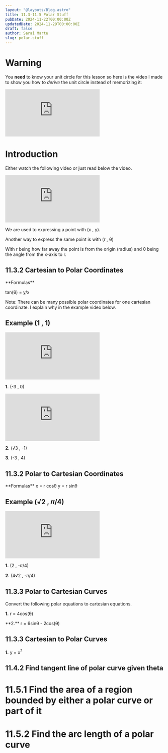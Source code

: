 ```yaml
---
layout: "@layouts/Blog.astro"
title: 11.3-11.5 Polar Stuff
pubDate: 2024-11-22T00:00:00Z
updatedDate: 2024-11-29T00:00:00Z
draft: false
author: Sarai Marte
slug: polar-stuff
---
```




# Warning 

You **need** to know your unit circle for this lesson so here is the video I made to show you how to *derive* the unit circle instead of memorizing it: 

<iframe src="https://www.youtube.com/embed/m0xs9RwVnnk?si=QILfFVIACx9zxEzv" title="YouTube video player" frameborder="0" allow="accelerometer; autoplay; clipboard-write; encrypted-media; gyroscope; picture-in-picture; web-share" referrerpolicy="strict-origin-when-cross-origin" allowfullscreen></iframe>

# Introduction 

Either watch the following video or just read below the video. 

<iframe src="https://www.youtube.com/embed/bSF4wa02p5Y?si=Uwprt-JznnDC_Xxs" title="YouTube video player" frameborder="0" allow="accelerometer; autoplay; clipboard-write; encrypted-media; gyroscope; picture-in-picture; web-share" referrerpolicy="strict-origin-when-cross-origin" allowfullscreen></iframe>

We are used to expressing a point with (x , y).

Another way to express the same point is with (r , θ)

With r being how far away the point is from the origin (radius) and θ being the angle from the x-axis to r.

<ImageMd img={img1} alt = "Illustration showing difference between the old way we considered points on a graph vs the new way- the polar way."> </ImageMd>

## 11.3.2 Cartesian to Polar Coordinates

<RuleBox>
**Formulas**

<div style="object-fit:contain;">
<img src={img2.src} alt="" /> 
</div>

tan(θ) = y/x

Note: There can be many possible polar coordinates for one cartesian coordinate. I explain why in the example video below.

</RuleBox>

## Example (1 , 1)

<iframe src="https://www.youtube.com/embed/hIL_MMjYR_k?si=yMq1M3v5DTBAGcSJ" title="YouTube video player" frameborder="0" allow="accelerometer; autoplay; clipboard-write; encrypted-media; gyroscope; picture-in-picture; web-share" referrerpolicy="strict-origin-when-cross-origin" allowfullscreen></iframe>

**1.** (-3 , 0)

<Solution>
<iframe src="https://www.youtube.com/embed/HzxRoizEvlM?si=aDHOiPHU0UWzTl6Y" title="YouTube video player" frameborder="0" allow="accelerometer; autoplay; clipboard-write; encrypted-media; gyroscope; picture-in-picture; web-share" referrerpolicy="strict-origin-when-cross-origin" allowfullscreen></iframe>
</Solution>

**2.** (√3 , -1)

<Solution>

</Solution>

**3.** (-3 , 4)

<Solution>

</Solution>

## 11.3.2 Polar to Cartesian Coordinates

<RuleBox>
**Formulas**  
x = r cosθ  
y = r sinθ

</RuleBox>

## Example (√2 , 𝜋/4)

<iframe src="https://www.youtube.com/embed/48JL131GJqk?si=dekPSjDfqVoEk10b" title="YouTube video player" frameborder="0" allow="accelerometer; autoplay; clipboard-write; encrypted-media; gyroscope; picture-in-picture; web-share" referrerpolicy="strict-origin-when-cross-origin" allowfullscreen></iframe>

**1.** (2 , -𝜋/4)

<Solution>

</Solution>

**2.** (4√2 , -𝜋/4)

<Solution>

</Solution>

## 11.3.3 Polar to Cartesian Curves

Convert the following polar equations to cartesian equations.

**1.** r = 4cos(θ)

<Solution>

</Solution>
**2.** r = 6sinθ - 2cos(θ)

<Solution>

</Solution>

## 11.3.3 Cartesian to Polar Curves

**1.** y = x<sup>2</sup>

<Solution>

</Solution>

## 11.4.2 Find tangent line of polar curve given theta

# 11.5.1  Find the area of a region bounded by either a polar curve or part of it

# 11.5.2 Find the arc length of a polar curve 